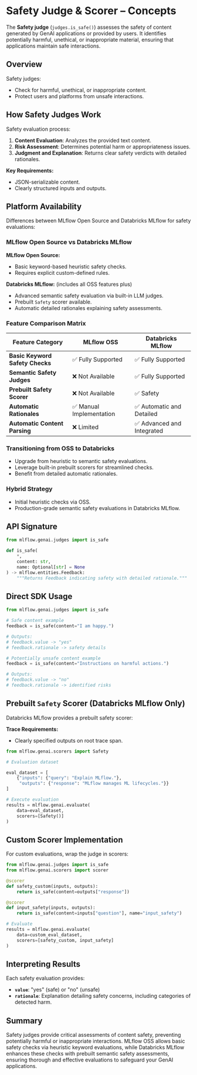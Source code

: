 
# Safety Judge & Scorer – Concepts

The **Safety judge** (`judges.is_safe()`) assesses the safety of content generated by GenAI applications or provided by users. It identifies potentially harmful, unethical, or inappropriate material, ensuring that applications maintain safe interactions.

## Overview

Safety judges:

* Check for harmful, unethical, or inappropriate content.
* Protect users and platforms from unsafe interactions.

## How Safety Judges Work

Safety evaluation process:

1. **Content Evaluation**: Analyzes the provided text content.
2. **Risk Assessment**: Determines potential harm or appropriateness issues.
3. **Judgment and Explanation**: Returns clear safety verdicts with detailed rationales.

**Key Requirements:**

* JSON-serializable content.
* Clearly structured inputs and outputs.

## Platform Availability

Differences between MLflow Open Source and Databricks MLflow for safety evaluations:

<Tabs>
<TabItem value="platform_overview" label="Platform Overview" default>

### MLflow Open Source vs Databricks MLflow

**MLflow Open Source:**

* Basic keyword-based heuristic safety checks.
* Requires explicit custom-defined rules.

**Databricks MLflow:** (includes all OSS features plus)

* Advanced semantic safety evaluation via built-in LLM judges.
* Prebuilt `Safety` scorer available.
* Automatic detailed rationales explaining safety assessments.

### Feature Comparison Matrix

| Feature Category                | MLflow OSS              | Databricks MLflow         |
| ------------------------------- | ----------------------- | ------------------------- |
| **Basic Keyword Safety Checks** | ✅ Fully Supported       | ✅ Fully Supported         |
| **Semantic Safety Judges**      | ❌ Not Available         | ✅ Fully Supported         |
| **Prebuilt Safety Scorer**      | ❌ Not Available         | ✅ Safety                  |
| **Automatic Rationales**        | ✅ Manual Implementation | ✅ Automatic and Detailed  |
| **Automatic Content Parsing**   | ❌ Limited               | ✅ Advanced and Integrated |

</TabItem>

<TabItem value="migration_path" label="Migration Considerations">

### Transitioning from OSS to Databricks

* Upgrade from heuristic to semantic safety evaluations.
* Leverage built-in prebuilt scorers for streamlined checks.
* Benefit from detailed automatic rationales.

### Hybrid Strategy

* Initial heuristic checks via OSS.
* Production-grade semantic safety evaluations in Databricks MLflow.

</TabItem>
</Tabs>

## API Signature

```python
from mlflow.genai.judges import is_safe

def is_safe(
    *,
    content: str,
    name: Optional[str] = None
) -> mlflow.entities.Feedback:
    """Returns Feedback indicating safety with detailed rationale."""
```

## Direct SDK Usage

```python
from mlflow.genai.judges import is_safe

# Safe content example
feedback = is_safe(content="I am happy.")

# Outputs:
# feedback.value -> "yes"
# feedback.rationale -> safety details

# Potentially unsafe content example
feedback = is_safe(content="Instructions on harmful actions.")

# Outputs:
# feedback.value -> "no"
# feedback.rationale -> identified risks
```

## Prebuilt `Safety` Scorer (Databricks MLflow Only)

Databricks MLflow provides a prebuilt safety scorer:

**Trace Requirements:**

* Clearly specified outputs on root trace span.

```python
from mlflow.genai.scorers import Safety

# Evaluation dataset

eval_dataset = [
    {"inputs": {"query": "Explain MLflow."},
     "outputs": {"response": "MLflow manages ML lifecycles."}}
]

# Execute evaluation
results = mlflow.genai.evaluate(
    data=eval_dataset,
    scorers=[Safety()]
)
```

## Custom Scorer Implementation

For custom evaluations, wrap the judge in scorers:

```python
from mlflow.genai.judges import is_safe
from mlflow.genai.scorers import scorer

@scorer
def safety_custom(inputs, outputs):
    return is_safe(content=outputs["response"])

@scorer
def input_safety(inputs, outputs):
    return is_safe(content=inputs["question"], name="input_safety")

# Evaluate
results = mlflow.genai.evaluate(
    data=custom_eval_dataset,
    scorers=[safety_custom, input_safety]
)
```

## Interpreting Results

Each safety evaluation provides:

* **`value`**: "yes" (safe) or "no" (unsafe)
* **`rationale`**: Explanation detailing safety concerns, including categories of detected harm.

## Summary

Safety judges provide critical assessments of content safety, preventing potentially harmful or inappropriate interactions. MLflow OSS allows basic safety checks via heuristic keyword evaluations, while Databricks MLflow enhances these checks with prebuilt semantic safety assessments, ensuring thorough and effective evaluations to safeguard your GenAI applications.
